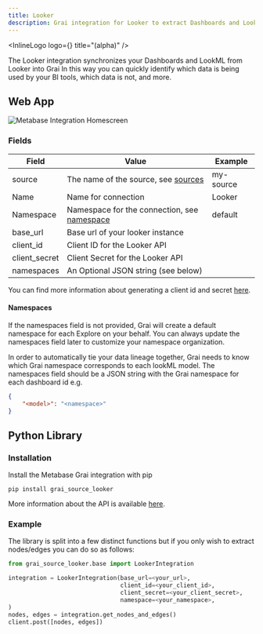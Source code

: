 ```yaml
---
title: Looker
description: Grai integration for Looker to extract Dashboards and LookML output into your data observability stack.
---
```



<InlineLogo logo={<LookerIcon width="200"/>} title="(alpha)"  />

The Looker integration synchronizes your Dashboards and LookML from Looker into Grai
In this way you can quickly identify which data is being used by your BI tools, which data is not, and more.

## Web App

<Image
  src="/images/docs/core/integrations/looker.png"
  height={600}
  width={1200}
  alt="Metabase Integration Homescreen"
/>

### Fields

| Field           | Value                                                              | Example  |
| --------------- | ------------------------------------------------------------------ | -------- |
| source    | The name of the source, see [sources](/concepts/sources)           | my-source |
| Name            | Name for connection                                                | Looker   |
| Namespace       | Namespace for the connection, see [namespace](/concepts/namespace) | default  |
| base_url        | Base url of your looker instance                                   |          |
| client_id       | Client ID for the Looker API                                       |          |
| client_secret   | Client Secret for the Looker API                                   |          |
| namespaces      | An Optional JSON string (see below)                                |          |

You can find more information about generating a client id and secret [here](https://cloud.google.com/looker/docs/admin-panel-users-users#api_keys).

#### Namespaces

<Callout type="info" emoji="ℹ️">
  If the namespaces field is not provided, Grai will create a default namespace for each Explore on your behalf.
  You can always update the namespaces field later to customize your namespace organization.
</Callout>

In order to automatically tie your data lineage together, Grai needs to know which Grai namespace corresponds to each lookML model.
The namespaces field should be a JSON string with the Grai namespace for each dashboard id e.g.

```json
{
    "<model>": "<namespace>"
}
```


## Python Library

### Installation

Install the Metabase Grai integration with pip

```shell copy
pip install grai_source_looker
```

More information about the API is available [here](/api-docs/grai_source_looker/base).

### Example

The library is split into a few distinct functions but if you only wish to extract nodes/edges you can do
so as follows:

```python copy
from grai_source_looker.base import LookerIntegration

integration = LookerIntegration(base_url=<your_url>,
                                client_id=<your_client_id>,
                                client_secret=<your_client_secret>,
                                namespace=<your_namespace>,
)
nodes, edges = integration.get_nodes_and_edges()
client.post([nodes, edges])
```
